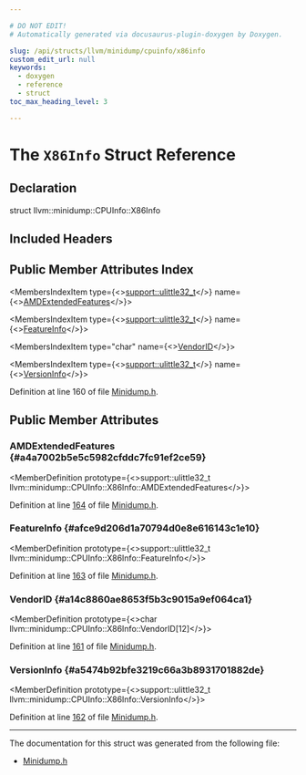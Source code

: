 ```yaml
---

# DO NOT EDIT!
# Automatically generated via docusaurus-plugin-doxygen by Doxygen.

slug: /api/structs/llvm/minidump/cpuinfo/x86info
custom_edit_url: null
keywords:
  - doxygen
  - reference
  - struct
toc_max_heading_level: 3

---
```





# The `X86Info` Struct Reference

<DoxygenPage pluginConfig={pluginConfig}>



## Declaration

<CodeBlock>struct llvm::minidump::CPUInfo::X86Info</CodeBlock>

## Included Headers

<IncludesList>
<IncludesListItem
  filePath="llvm/BinaryFormat/Minidump.h"
  permalink="/docs/api/files/include/include/llvm/include/llvm/binaryformat/minidump-h"
  isLocal="true" />
</IncludesList>

## Public Member Attributes Index

<MembersIndex>

<MembersIndexItem
  type={<><a href="/docs/api/namespaces/llvm/support/#a206b37274fa3e908017da357d12724d1">support::ulittle32&#95;t</a></>}
  name={<><a href="#a4a7002b5e5c5982cfddc7fc91ef2ce59">AMDExtendedFeatures</a></>}>
</MembersIndexItem>

<MembersIndexItem
  type={<><a href="/docs/api/namespaces/llvm/support/#a206b37274fa3e908017da357d12724d1">support::ulittle32&#95;t</a></>}
  name={<><a href="#afce9d206d1a70794d0e8e616143c1e10">FeatureInfo</a></>}>
</MembersIndexItem>

<MembersIndexItem
  type="char"
  name={<><a href="#a14c8860ae8653f5b3c9015a9ef064ca1">VendorID</a></>}>
</MembersIndexItem>

<MembersIndexItem
  type={<><a href="/docs/api/namespaces/llvm/support/#a206b37274fa3e908017da357d12724d1">support::ulittle32&#95;t</a></>}
  name={<><a href="#a5474b92bfe3219c66a3b8931701882de">VersionInfo</a></>}>
</MembersIndexItem>

</MembersIndex>


Definition at line 160 of file <a href="/docs/api/files/include/include/llvm/include/llvm/binaryformat/minidump-h">Minidump.h</a>.

<SectionDefinition>

## Public Member Attributes

### AMDExtendedFeatures {#a4a7002b5e5c5982cfddc7fc91ef2ce59}

<MemberDefinition
  prototype={<>support::ulittle32&#95;t llvm::minidump::CPUInfo::X86Info::AMDExtendedFeatures</>}>

Definition at line <a href="/docs/api/files/include/include/llvm/include/llvm/binaryformat/minidump-h/#l00164">164</a> of file <a href="/docs/api/files/include/include/llvm/include/llvm/binaryformat/minidump-h">Minidump.h</a>.
</MemberDefinition>

### FeatureInfo {#afce9d206d1a70794d0e8e616143c1e10}

<MemberDefinition
  prototype={<>support::ulittle32&#95;t llvm::minidump::CPUInfo::X86Info::FeatureInfo</>}>

Definition at line <a href="/docs/api/files/include/include/llvm/include/llvm/binaryformat/minidump-h/#l00163">163</a> of file <a href="/docs/api/files/include/include/llvm/include/llvm/binaryformat/minidump-h">Minidump.h</a>.
</MemberDefinition>

### VendorID {#a14c8860ae8653f5b3c9015a9ef064ca1}

<MemberDefinition
  prototype={<>char llvm::minidump::CPUInfo::X86Info::VendorID&#91;12&#93;</>}>

Definition at line <a href="/docs/api/files/include/include/llvm/include/llvm/binaryformat/minidump-h/#l00161">161</a> of file <a href="/docs/api/files/include/include/llvm/include/llvm/binaryformat/minidump-h">Minidump.h</a>.
</MemberDefinition>

### VersionInfo {#a5474b92bfe3219c66a3b8931701882de}

<MemberDefinition
  prototype={<>support::ulittle32&#95;t llvm::minidump::CPUInfo::X86Info::VersionInfo</>}>

Definition at line <a href="/docs/api/files/include/include/llvm/include/llvm/binaryformat/minidump-h/#l00162">162</a> of file <a href="/docs/api/files/include/include/llvm/include/llvm/binaryformat/minidump-h">Minidump.h</a>.
</MemberDefinition>

</SectionDefinition>

<hr/>

The documentation for this struct was generated from the following file:

<ul>
<li><a href="/docs/api/files/include/include/llvm/include/llvm/binaryformat/minidump-h">Minidump.h</a></li>
</ul>

</DoxygenPage>
